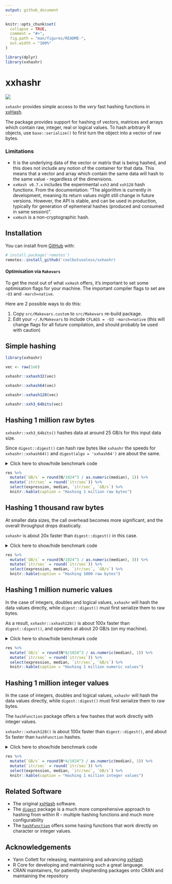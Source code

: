 ```yaml
---
output: github_document
---
```


<!-- README.md is generated from README.Rmd. Please edit that file -->

```r
knitr::opts_chunk$set(
  collapse = TRUE,
  comment = "#>",
  fig.path = "man/figures/README-",
  out.width = "100%"
)

library(dplyr)
library(xxhashr)
```

# xxhashr

<!-- badges: start -->
![](https://img.shields.io/badge/cool-useless-green.svg)
<!-- badges: end -->

`xxhashr` provides simple access to the *very* fast hashing functions
in [xxHash](https://cyan4973.github.io/xxHash/).  

The package provides support for hashing of vectors, matrices and arrays
which contain raw, integer, real or logical values.  To hash arbitrary R 
objects, use `base::serialize()` to first turn the object into 
a vector of raw bytes.

### Limitations

* It is the underlying data of the vector or matrix that is being hashed, and this
 does not include any notion of the container for that data.  This
 means that a vector and array which contain the same data will hash to the 
 same value - regardless of the dimensions.
* `xxHash v0.7.x` includes the experimental `xxh3` and `xxh128` hash functionx.
   From the documentation: "The algorithm is currently in development, meaning 
   its return values might still change in future versions. However, the API is 
   stable, and can be used in production, typically for generation of 
   ephemeral hashes (produced and consumed in same session)".
* `xxHash` is a non-cryptographic hash.


## Installation

You can install from [GitHub](https://github.com/coolbutuseless/xxhashr) with:

``` r
# install.package('remotes')
remotes::install_github('coolbutuseless/xxhashr)
```

#### Optimisation via `Makevars`

To get the most out of what `xxHash` offers, it's important to set
some optimisation flags for your machine.  The important compiler flags to set 
are `-O3` and `-march=native`.

Here are 2 possible ways to do this:

1. Copy `src/Makevars.custom` to `src/Makevars` re-build package.
2. Edit your `~/.R/Makevars` to include `CFLAGS = -O3 -march=native` (this will
  change flags for all future compilation, and should probably be used with caution)


## Simple hashing

```r
library(xxhashr)

vec <- raw(1e6)

xxhashr::xxhash32(vec)

xxhashr::xxhash64(vec)

xxhashr::xxhash128(vec)

xxhashr::xxh3_64bits(vec)
```


## Hashing 1 million raw bytes

`xxhashr::xxh3_64bits()` hashes data at around 25 GB/s for this input data size.

Since `digest::digest()` can hash raw bytes like `xxhashr` the speeds for `xxhashr::xxhash64()`
and `digest(algo = 'xxhash64')` are about the same.

<details>
<summary> Click here to show/hide benchmark code </summary>

```r
library(digest)

N   <- 1e6
vec <- raw(N)

res <- bench::mark(
  xxhash32(vec),
  xxhash64(vec),
  xxhash128(vec),
  xxh3_64bits(vec),
  digest(vec, algo = 'xxhash32', serialize = FALSE),
  digest(vec, algo = 'xxhash64', serialize = FALSE),
  check = FALSE
)
```

</details>


```r
res %>% 
  mutate(`GB/s` = round(N/1024^3 / as.numeric(median), 1)) %>%
  mutate(`itr/sec` = round(`itr/sec`)) %>%
  select(expression, median, `itr/sec`, `GB/s`) %>%
  knitr::kable(caption = "Hashing 1 million raw bytes")
```



## Hashing 1 thousand raw bytes

At smaller data sizes, the call overhead becomes more significant, and the 
overall throughput drops drastically.

`xxhashr` is about 20x faster than `digest::digest()` in this case.

<details>
<summary> Click here to show/hide benchmark code </summary>

```r
N <- 1024L
vec <- raw(N)

res <- bench::mark(
  xxhash32(vec),
  xxhash64(vec),
  xxhash128(vec),
  xxh3_64bits(vec),
  digest(vec, algo = 'xxhash32', serialize = FALSE),
  digest(vec, algo = 'xxhash64', serialize = FALSE),
  check = FALSE
)
```

</details>


```r
res %>% 
  mutate(`GB/s` = round(N/1024^3 / as.numeric(median), 3)) %>%
  mutate(`itr/sec` = round(`itr/sec`)) %>%
  select(expression, median, `itr/sec`, `GB/s`) %>%
  knitr::kable(caption = "Hashing 1000 raw bytes")
```


## Hashing 1 million numeric values

In the case of integers, doubles and logical values, `xxhashr` will hash the
data values directly, while `digest::digest()` must first serialize them to 
raw bytes.

As a result, `xxhashr::xxhash128()` is about 100x faster than `digest::digest()`, 
and operates at about 20 GB/s (on my machine).

<details>
<summary> Click here to show/hide benchmark code </summary>



```r
N   <- 1e6
vec <- numeric(N)

res <- bench::mark(
  xxhash32(vec),
  xxhash64(vec),
  xxhash128(vec),
  xxh3_64bits(vec),
  digest(vec, algo = 'xxhash32', serialize = TRUE),
  digest(vec, algo = 'xxhash64', serialize = TRUE),
  check = FALSE
)
```

</details>

```r
res %>% 
  mutate(`GB/s` = round(N*8/1024^3 / as.numeric(median), 1)) %>%
  mutate(`itr/sec` = round(`itr/sec`)) %>%
  select(expression, median, `itr/sec`, `GB/s`) %>%
  knitr::kable(caption = "Hashing 1 million numeric values")
```


## Hashing 1 million integer values

In the case of integers, doubles and logical values, `xxhashr` will hash the
data values directly, while `digest::digest()` must first serialize them to 
raw bytes.

The `hashFunction` package offers a few hashes that work directly with integer values.

`xxhashr::xxhash128()` is about 100x faster than `digest::digest()`, and about
5x faster than `hashFunction` hashes.

<details>
<summary> Click here to show/hide benchmark code </summary>


```r
library(hashFunction)
N <- 1e6
vec <- integer(N)

res <- bench::mark(
  xxhash32(vec),
  xxhash64(vec),
  xxhash128(vec),
  xxh3_64bits(vec),
  digest(vec, algo = 'xxhash32', serialize = TRUE),
  digest(vec, algo = 'xxhash64', serialize = TRUE),
  murmur3.32(vec),
  cityhash.64(vec),
  spooky.32(vec),
  check = FALSE
)
```

</details>

```r
res %>% 
  mutate(`GB/s` = round(N*4/1024^3 / as.numeric(median), 1)) %>%
  mutate(`itr/sec` = round(`itr/sec`)) %>%
  select(expression, median, `itr/sec`, `GB/s`) %>%
  knitr::kable(caption = "Hashing 1 million integer values")
```



## Related Software

* The original [xxHash](https://cyan4973.github.io/xxHash/) software.
* The [`digest`](https://cran.r-project.org/package=digest) package is 
  a much more comprehensive approach to hashing from within R - multiple 
  hashing functions and much more configurability
* The [`hashFunction`](https://cran.r-project.org/package=hashFunction) offers 
  some hasing functions that work directly on character or integer values.


## Acknowledgements

* Yann Collett for releasing, maintaining and advancing [xxHash](https://cyan4973.github.io/xxHash/)
* R Core for developing and maintaining such a great language.
* CRAN maintainers, for patiently shepherding packages onto CRAN and maintaining
  the repository
